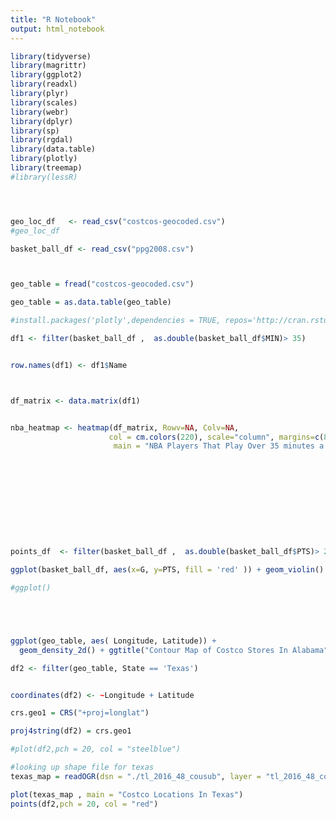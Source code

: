 ```yaml
---
title: "R Notebook"
output: html_notebook
---
```


```r

library(tidyverse)
library(magrittr)
library(ggplot2)
library(readxl)
library(plyr)
library(scales)
library(webr)
library(dplyr)
library(sp)
library(rgdal)
library(data.table)
library(plotly)
library(treemap)
#library(lessR)




geo_loc_df   <- read_csv("costcos-geocoded.csv")
#geo_loc_df 

basket_ball_df <- read_csv("ppg2008.csv")



geo_table = fread("costcos-geocoded.csv")

geo_table = as.data.table(geo_table)

#install.packages('plotly',dependencies = TRUE, repos='http://cran.rstudio.com/')

```




``` r

df1 <- filter(basket_ball_df ,  as.double(basket_ball_df$MIN)> 35)


row.names(df1) <- df1$Name



df_matrix <- data.matrix(df1)


nba_heatmap <- heatmap(df_matrix, Rowv=NA, Colv=NA, 
                      col = cm.colors(220), scale="column", margins=c(8,10),
                       main = "NBA Players That Play Over 35 minutes a Game")












```

``` r

points_df  <- filter(basket_ball_df ,  as.double(basket_ball_df$PTS)> 25)

ggplot(basket_ball_df, aes(x=G, y=PTS, fill = 'red' )) + geom_violin()

#ggplot()






```

```r



ggplot(geo_table, aes( Longitude, Latitude)) +
  geom_density_2d() + ggtitle("Contour Map of Costco Stores In Alabama")


```



``` r

df2 <- filter(geo_table, State == 'Texas')


coordinates(df2) <- ~Longitude + Latitude

crs.geo1 = CRS("+proj=longlat")

proj4string(df2) = crs.geo1

#plot(df2,pch = 20, col = "steelblue")

#looking up shape file for texas
texas_map = readOGR(dsn = "./tl_2016_48_cousub", layer = "tl_2016_48_cousub")

plot(texas_map , main = "Costco Locations In Texas")
points(df2,pch = 20, col = "red")
```